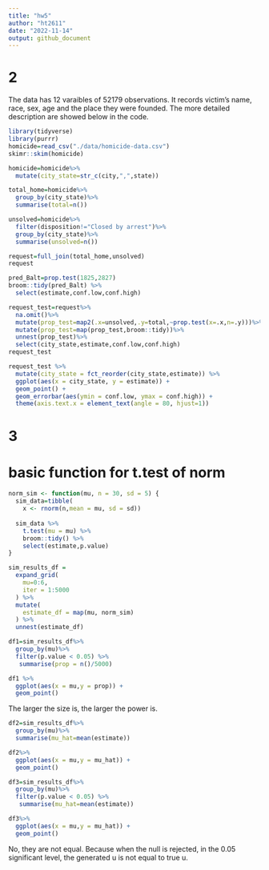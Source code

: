```yaml
---
title: "hw5"
author: "ht2611"
date: "2022-11-14"
output: github_document
---
```

# 2

The data has 12 varaibles of 52179 observations. It records victim's name, race, sex, age and the place they were founded. The more detailed description are showed below in the code.
```r
library(tidyverse)
library(purrr)
homicide=read_csv("./data/homicide-data.csv")
skimr::skim(homicide)
```

```r
homicide=homicide%>%
  mutate(city_state=str_c(city,",",state))

total_home=homicide%>%
  group_by(city_state)%>%
  summarise(total=n())

unsolved=homicide%>%
  filter(disposition!="Closed by arrest")%>%
  group_by(city_state)%>%
  summarise(unsolved=n())

request=full_join(total_home,unsolved)
request
```

```r
pred_Balt=prop.test(1825,2827)
broom::tidy(pred_Balt) %>%
  select(estimate,conf.low,conf.high)
```

```r
request_test=request%>%
  na.omit()%>%
  mutate(prop_test=map2(.x=unsolved,.y=total,~prop.test(x=.x,n=.y)))%>%
  mutate(prop_test=map(prop_test,broom::tidy))%>%
  unnest(prop_test)%>%
  select(city_state,estimate,conf.low,conf.high)
request_test
```

```r
request_test %>%
  mutate(city_state = fct_reorder(city_state,estimate)) %>%
  ggplot(aes(x = city_state, y = estimate)) +
  geom_point() +
  geom_errorbar(aes(ymin = conf.low, ymax = conf.high)) +
  theme(axis.text.x = element_text(angle = 80, hjust=1))
```

# 3

# basic function for t.test of norm

```r
norm_sim <- function(mu, n = 30, sd = 5) {
  sim_data=tibble(
    x <- rnorm(n,mean = mu, sd = sd))
  
  sim_data %>%
    t.test(mu = mu) %>%
    broom::tidy() %>%
    select(estimate,p.value)
}
```

```r
sim_results_df = 
  expand_grid(
    mu=0:6,
    iter = 1:5000
  ) %>% 
  mutate(
    estimate_df = map(mu, norm_sim)
  ) %>% 
  unnest(estimate_df)
```

```r
df1=sim_results_df%>%
  group_by(mu)%>%
  filter(p.value < 0.05) %>%
   summarise(prop = n()/5000)

df1 %>%
  ggplot(aes(x = mu,y = prop)) +
  geom_point() 
```

The larger the size is, the larger the power is.

```r
df2=sim_results_df%>%
  group_by(mu)%>%
  summarise(mu_hat=mean(estimate))

df2%>%
  ggplot(aes(x = mu,y = mu_hat)) +
  geom_point()
```

```r
df3=sim_results_df%>%
  group_by(mu)%>%
  filter(p.value < 0.05) %>%
   summarise(mu_hat=mean(estimate))

df3%>%
  ggplot(aes(x = mu,y = mu_hat)) +
  geom_point()
```

No, they are not equal. Because when the null is rejected, in the 0.05 significant level, the generated u is not equal to true u.